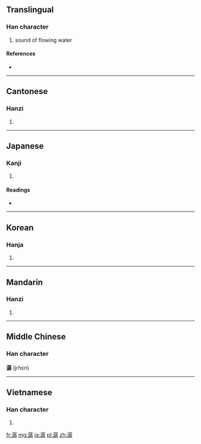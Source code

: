==Translingual==

===Han character===
{{Han char|rn=85|rad=水|as=12|sn=15|four=3714<sub>7</sub>|canj=水尸弓木 (ESND)}}

# sound of flowing water

====References====
* {{Han ref|kx=0651.070|dkj=18298|dj=1061.160|hdz=31749.110|uh=6F7A|ud=28538|bh=BCEB|bd=48363}}

----

==Cantonese==

===Hanzi===
{{yue-hanzi|jyut=saan4|y=saan4}}

# {{defn|lang=yue|sort=水12}}

----

==Japanese==

===Kanji===
{{ja-kanji|grade=|rs=水12}}

# {{defn|lang=ja|sort=水12}}

====Readings====
* {{ja-readings|on=[[さん]] (san), [[せん]] (sen)|kun=}}

----

==Korean==

===Hanja===
{{ko-hanja|hangeul=잔|eumhun=|rv=jan|mr=chan|y=can}}

# {{defn|lang=ko|sort=水12}}

----

==Mandarin==

===Hanzi===
{{cmn-hanzi|pin=[[chán]] ([[chan2]])|wg=ch'an<sup>2</sup>}}

# {{defn|lang=cmn|sort=水12}}

----

==Middle Chinese==
===Han character===
'''潺''' (jrhɛn)

----

==Vietnamese==

===Han character===
{{vi-hantu|[[sàn]], [[sờn]], [[sớn]]|rs=水12}}

# {{defn|lang=vi|sort=水12}}

[[fr:潺]]
[[mg:潺]]
[[ja:潺]]
[[pl:潺]]
[[zh:潺]]